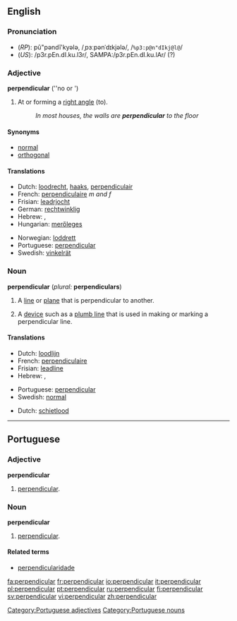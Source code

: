 {{see|Perpendicular}}

==English==
===Pronunciation===
*(''RP''): pû"pəndĭ'kyələ, /ˌpɜːpənˈdɪkjələ/, /<tt>%p3:p@n"dIkj@l@</tt>/
*(''US''): /p3r.pEn.dI.ku.l3r/, SAMPA:/p3r.pEn.dI.ku.lAr/ (?)<!--needs to be checked-->

===Adjective===
{{wikipedia}}
'''perpendicular''' (''no {{compar}} or {{superl}}')
#{{geometry}} At or forming a [[right angle]] (to).
#:''In most houses, the walls are '''perpendicular''' to the floor''

====Synonyms====
*[[normal]]
*[[orthogonal]]

====Translations====
{{trans-top|at or forming a right angle to}}
*Dutch: [[loodrecht]], [[haaks]], [[perpendiculair]]
*French: [[perpendiculaire]] ''m and f''
*Frisian: [[leadrjocht]]
*German: [[rechtwinklig]]
*Hebrew: {{he-translation|מאונך|me`unákh}} {{m}}, {{he-translation|ניצב|nitsáv}} {{m}}
*Hungarian: [[merőleges]]
{{trans-mid}}
*Norwegian: [[loddrett]]
*Portuguese: [[#Portuguese|perpendicular]]
*Swedish: [[vinkelrät]]
{{trans-bottom}}

===Noun===
'''perpendicular''' (''plural:'' '''perpendiculars''')

#{{geometry}} A [[line]] or [[plane]] that is perpendicular to another.
#A [[device]] such as a [[plumb line]] that is used in making or marking a perpendicular line.

====Translations====
{{trans-top|line or plane}}
*Dutch: [[loodlijn]] {{f}}
*French: [[perpendiculaire]] {{f}}
*Frisian: [[leadline]]
*Hebrew: {{he-translation|מאונך|me`unákh}} {{m}}, {{he-translation|ניצב|nitsáv}} {{m}}
{{trans-mid}}
*Portuguese: [[#Portuguese|perpendicular]] {{f}}
*Swedish: [[normal]] {{c}}
{{trans-bottom}}

{{trans-top|device}}
*Dutch: [[schietlood]] {{n}}
{{trans-mid}}
{{trans-bottom}}

----

==Portuguese==
===Adjective===
'''perpendicular'''
# [[#English|perpendicular]].

===Noun===
'''perpendicular''' {{f}}
# [[#English|perpendicular]].

====Related terms====
{{top2}}
*[[perpendicularidade]]
{{mid2}}
{{bottom}}

[[Category:Portuguese adjectives]]
[[Category:Portuguese nouns]]

[[fa:perpendicular]]
[[fr:perpendicular]]
[[io:perpendicular]]
[[it:perpendicular]]
[[pl:perpendicular]]
[[pt:perpendicular]]
[[ru:perpendicular]]
[[fi:perpendicular]]
[[sv:perpendicular]]
[[vi:perpendicular]]
[[zh:perpendicular]]